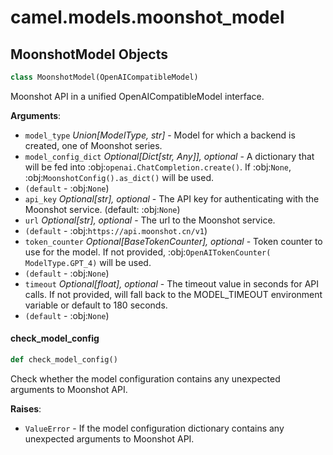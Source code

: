 <a id="camel.models.moonshot_model"></a>

# camel.models.moonshot\_model

<a id="camel.models.moonshot_model.MoonshotModel"></a>

## MoonshotModel Objects

```python
class MoonshotModel(OpenAICompatibleModel)
```

Moonshot API in a unified OpenAICompatibleModel interface.

**Arguments**:

- `model_type` _Union[ModelType, str]_ - Model for which a backend is
  created, one of Moonshot series.
- `model_config_dict` _Optional[Dict[str, Any]], optional_ - A dictionary
  that will be fed into :obj:`openai.ChatCompletion.create()`. If
  :obj:`None`, :obj:`MoonshotConfig().as_dict()` will be used.
- `(default` - :obj:`None`)
- `api_key` _Optional[str], optional_ - The API key for authenticating with
  the Moonshot service. (default: :obj:`None`)
- `url` _Optional[str], optional_ - The url to the Moonshot service.
- `(default` - :obj:`https://api.moonshot.cn/v1`)
- `token_counter` _Optional[BaseTokenCounter], optional_ - Token counter to
  use for the model. If not provided, :obj:`OpenAITokenCounter(
  ModelType.GPT_4)` will be used.
- `(default` - :obj:`None`)
- `timeout` _Optional[float], optional_ - The timeout value in seconds for
  API calls. If not provided, will fall back to the MODEL_TIMEOUT
  environment variable or default to 180 seconds.
- `(default` - :obj:`None`)

<a id="camel.models.moonshot_model.MoonshotModel.check_model_config"></a>

#### check\_model\_config

```python
def check_model_config()
```

Check whether the model configuration contains any
unexpected arguments to Moonshot API.

**Raises**:

- `ValueError` - If the model configuration dictionary contains any
  unexpected arguments to Moonshot API.

